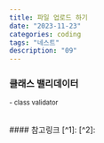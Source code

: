 ```yaml
---
title: 파일 업로드 하기
date: "2023-11-23"
categories: coding
tags: "네스트"
description: "09"
---
```


<HeadingNavigator />

### 클래스 밸리데이터
<small>- class validator</small>

<br />
#### 참고링크
[^1]: <Lnk text='Active Record vs Data Mapper' href='https://typeorm.io/active-record-data-mapper' />
[^2]: <Lnk text='Data Source Options' href='https://typeorm.io/data-source-options' />
